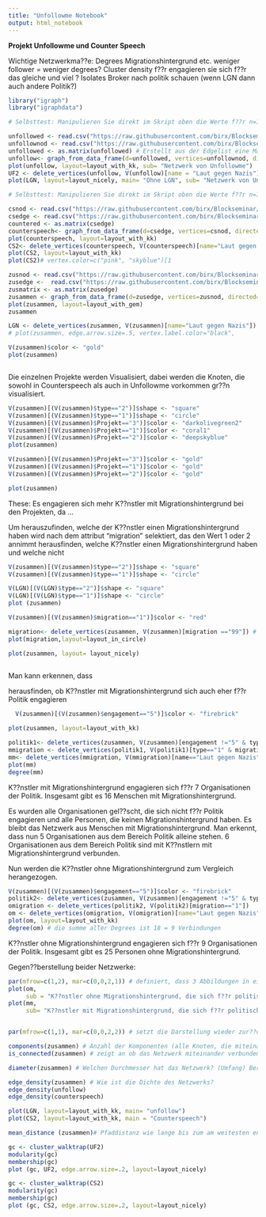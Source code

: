 ```yaml
---
title: "Unfollowme Notebook"
output: html_notebook
---
```


**Projekt Unfollowme und Counter Speech**

Wichtige Netzwerkma??e: 
Degrees 
Migrationshintergrund etc. weniger follower = weniger degrees?
Cluster
density f??r engagieren sie sich f??r das gleiche und viel ?
Isolates 
Broker 
nach politik schauen (wenn LGN dann auch andere Politik?)

```r
library("igraph")
library("igraphdata")

# Selbsttest: Manipulieren Sie direkt im Skript oben die Werte f??r n=18 und power=1. Was passiert, wenn 35 Personen im Netzwerk sind und die Power den Wert 2 hat?
```

```r
unfollowed <- read.csv("https://raw.githubusercontent.com/birx/Blockseminar/master/03UFEdgelist.csv", header=T, as.is=T) # Liest die Edgelist ein.
unfollownod <- read.csv("https://raw.githubusercontent.com/birx/Blockseminar/master/01UFNodelist.csv", header=T, as.is=T) # Liest die Nodelist ein.
unfollowed <- as.matrix(unfollowed) # Erstellt aus der Edgelist eine Matrix.
unfollow<- graph_from_data_frame(d=unfollowed, vertices=unfollownod, directed=F) # Fuegt die Edge- und Nodelist zu einem igraph-Objekt zusammen.
plot(unfollow, layout=layout_with_kk, sub= "Netzwerk von Unfollowme") 
UF2 <- delete_vertices(unfollow, V(unfollow)[name = "Laut gegen Nazis"])
plot(LGN, layout=layout_nicely, main= "Ohne LGN", sub= "Netzwerk von Unfollowme ohne Laut gegen Nazis") #vertex.color= "peru", vertex.label.color="grey27"

# Selbsttest: Manipulieren Sie direkt im Skript oben die Werte f??r n=18 und power=1. Was passiert, wenn 35 Personen im Netzwerk sind und die Power den Wert 2 hat?
```

```r
csnod <- read.csv("https://raw.githubusercontent.com/birx/Blockseminar/master/02CSNodelist.csv", header=T, as.is=T)
csedge <- read.csv("https://raw.githubusercontent.com/birx/Blockseminar/master/03CSEdgelist.csv", header=T, as.is=T)
countered <- as.matrix(csedge)
counterspeech<- graph_from_data_frame(d=csedge, vertices=csnod, directed=F)
plot(counterspeech, layout=layout_with_kk)
CS2<- delete_vertices(counterspeech, V(counterspeech)[name="Laut gegen Nazis"])
plot(CS2, layout=layout_with_kk)
plot(CS2)# vertex.color=c("pink", "skyblue")[1

```


```r
zusnod <- read.csv("https://raw.githubusercontent.com/birx/Blockseminar/master/GemeinsamNodes06.csv", header=T, as.is=T)
zusedge <-  read.csv("https://raw.githubusercontent.com/birx/Blockseminar/master/GemeinsamEdges01.csv", header=T, as.is=T)
zusmatrix <- as.matrix(zusedge)
zusammen <- graph_from_data_frame(d=zusedge, vertices=zusnod, directed=F)
plot(zusammen, layout=layout_with_gem)
zusammen

LGN <- delete_vertices(zusammen, V(zusammen)[name="Laut gegen Nazis"])
# plot(zusammen, edge.arrow.size=.5, vertex.label.color="black",
```

```r

V(zusammen)$color <- "gold"
plot(zusammen)



```
 
Die einzelnen Projekte werden Visualisiert, dabei werden die Knoten, die sowohl in Counterspeech als auch in Unfollowme vorkommen gr??n visualisiert. 
```r
V(zusammen)[(V(zusammen)$type=="2")]$shape <- "square"
V(zusammen)[(V(zusammen)$type=="1")]$shape <- "circle"
V(zusammen)[(V(zusammen)$Projekt=="3")]$color <- "darkolivegreen2"
V(zusammen)[(V(zusammen)$Projekt=="1")]$color <- "coral1"
V(zusammen)[(V(zusammen)$Projekt=="2")]$color <- "deepskyblue"
plot(zusammen)

V(zusammen)[(V(zusammen)$Projekt=="3")]$color <- "gold"
V(zusammen)[(V(zusammen)$Projekt=="1")]$color <- "gold"
V(zusammen)[(V(zusammen)$Projekt=="2")]$color <- "gold"

plot(zusammen)


```
These: Es engagieren sich mehr K??nstler mit Migrationshintergrund bei den Projekten, da ... 

Um herauszufinden, welche der K??nstler einen Migrationshintergrund haben wird nach dem attribut "migration" selektiert, das den Wert 1 oder 2 annimmt
herausfinden, welche K??nstler einen Migrationshintergrund haben und welche nicht
```r
V(zusammen)[(V(zusammen)$type=="2")]$shape <- "square"
V(zusammen)[(V(zusammen)$type=="1")]$shape <- "circle"

V(LGN)[(V(LGN)$type=="2")]$shape <- "square"
V(LGN)[(V(LGN)$type=="1")]$shape <- "circle"
plot (zusammen)

V(zusammen)[(V(zusammen)$migration=="1")]$color <- "red" 

migration<- delete_vertices(zusammen, V(zusammen)[migration =="99"]) # es werden knoten gel??scht, damit nur die ??brig bleiben, die K??nstler ??brig bleiben, die einen Migrationshintergrund haben f??r eine bessere ??bersicht. 
plot(migration,layout=layout_in_circle) 

plot(zusammen, layout= layout_nicely)
     

```
Man kann erkennen, dass 



herausfinden, ob K??nstler mit Migrationshintergrund sich auch eher f??r Politik engagieren
```r
  V(zusammen)[(V(zusammen)$engagement=="5")]$color <- "firebrick"

plot(zusammen, layout=layout_with_kk)

politik1<- delete_vertices(zusammen, V(zusammen)[engagement !="5" & type=="2" ]) # alles l??schen was sowohl nicht sich f??r politik engagiert ALS AUCH eine Organisation ist (alle Organisationen die sich nicht f??r politik engagieren)
mmigration <- delete_vertices(politik1, V(politik1)[type=="1" & migration != "1"])
mm<- delete_vertices(mmigration, V(mmigration)[name=="Laut gegen Nazis"])
plot(mm)
degree(mm)
```
K??nstler mit Migrationshintergrund engagieren sich f??r 7 Organisationen der Politik. Insgesamt gibt es 16 Menschen mit Migrationshintergrund. 

Es wurden alle Organisationen gel??scht, die sich nicht f??r Politik engagieren und alle Personen, die keinen Migrationshintergrund haben. Es bleibt das Netzwerk aus Menschen mit Migrationshintergrund. Man erkennt, dass nun 5 Organisationen aus dem Bereich Politik alleine stehen. 6 Organisationen aus dem Bereich Politik sind mit K??nstlern mit Migrationshintergrund verbunden. 

Nun werden die K??nstler ohne Migrationshintergrund zum Vergleich herangezogen. 

```r
V(zusammen)[(V(zusammen)$engagement=="5")]$color <- "firebrick"
politik2<- delete_vertices(zusammen, V(zusammen)[engagement !="5" & type=="2" ]) # alles l??schen was sowohl nicht sich f??r politik engagiert ALS AUCH eine Organisation ist (alle Organisationen die sich nicht f??r politik engagieren)
omigration <- delete_vertices(politik2, V(politik2)[migration=="1"])
om <- delete_vertices(omigration, V(omigration)[name="Laut gegen Nazis"])
plot(om, layout=layout_with_kk)
degree(om) # die summe aller Degrees ist 18 = 9 Verbindungen 


```
 K??nstler ohne Migrationshintergrund engagieren sich f??r 9 Organisationen der Politik. Insgesamt gibt es 25 Personen ohne Migrationshintergrund. 
 
 Gegen??berstellung beider Netzwerke: 
```r
par(mfrow=c(1,2), mar=c(0,0,2,1)) # definiert, dass 3 Abbildungen in einer Zeile stehen
plot(om, 
     sub = "K??nstler ohne Migrationshintergrund, die sich f??r politische Organisationen engagieren")
plot(mm,
     sub= "K??nstler mit Migrationshintergrund, die sich f??r politische Organisationen engagieren")


par(mfrow=c(1,1), mar=c(0,0,2,2)) # setzt die Darstellung wieder zur??ck
```



```r
components(zusammen) # Anzahl der Komponenten (alle Knoten, die miteinander verbunden sind)
is_connected(zusammen) # zeigt an ob das Netzwerk miteinander verbunden ist (ob es eine einzige Komponente ist)

diameter(zusammen) # Welchen Durchmesser hat das Netzwerk? (Umfang) Berechnet, wie der Abstand im Netzwerk ist

edge_density(zusammen) # Wie ist die Dichte des Netzwerks? 
edge_density(unfollow)
edge_density(counterspeech)

plot(LGN, layout=layout_with_kk, main= "unfollow")
plot(CS2, layout=layout_with_kk, main = "Counterspeech")

mean_distance (zusammen)# Pfaddistanz wie lange bis zum am weitesten entfernten Knoten? 

```

```r
gc <- cluster_walktrap(UF2)
modularity(gc)
membership(gc)
plot (gc, UF2, edge.arrow.size=.2, layout=layout_nicely)

gc <- cluster_walktrap(CS2)
modularity(gc)
membership(gc)
plot (gc, CS2, edge.arrow.size=.2, layout=layout_nicely)



```





